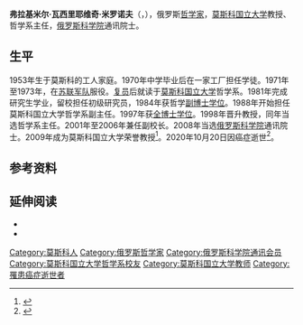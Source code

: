 {{同名人物|米罗诺夫|米罗诺夫}}
{{人物信息框
| 姓名     = 弗拉基米尔·米罗诺夫
| 性别     = 男
| 出生日期 = 1953年4月4日
| 出生地点 = [[莫斯科|莫斯科]]
| 逝世日期 = {{Dda|2020|10|20|1953|4|4}}
| 逝世地点 = 莫斯科
| 教育程度 = 
| 母校     = 
| 职业     = 哲学家
| 荣誉     = {{{!}} style="background: transparent"
{{!}} {{一级祖国功勋奖章}} {{!!}} {{二级祖国功勋奖章}}
{{!}}}
}}
'''弗拉基米尔·瓦西里耶维奇·米罗诺夫'''（{{lang-ru|Владимир Васильевич Миронов}}，{{bd|1953年|4月4日|2020年|10月20日|catIdx=Mironov}}），俄罗斯[[哲学家|哲学家]]，[[莫斯科国立大学|莫斯科国立大学]]教授、哲学系主任，[[俄罗斯科学院|俄罗斯科学院]]通讯院士。

==生平==
1953年生于莫斯科的工人家庭。1970年中学毕业后在一家工厂担任学徒。1971年至1973年，在[[苏联武装力量|苏联军队]]服役。[[复员|复员]]后就读于[[莫斯科国立大学|莫斯科国立大学]]哲学系。1981年完成研究生学业，留校担任初级研究员，1984年获哲学[[副博士学位|副博士学位]]。1988年开始担任莫斯科国立大学哲学系副主任。1997年获[[全博士学位|全博士学位]]。1998年晋升教授，同年当选哲学系主任。2001年至2006年兼任副校长。2008年当选[[俄罗斯科学院|俄罗斯科学院]]通讯院士。2009年成为莫斯科国立大学荣誉教授<ref>{{cite web |title=Памяти Владимира Васильевича Миронова |url=https://philos.msu.ru/node/4135 |publisher=МГУ |language=ru |date=2020-10-26 |access-date=2020-11-05 |archive-date=2022-04-25 |archive-url=https://web.archive.org/web/20220425174349/https://philos.msu.ru/node/4135 }}</ref>。2020年10月20日因癌症逝世<ref>{{cite web |title=Умер декан философского факультета МГУ |url=https://tass.ru/obschestvo/9768527 |publisher=ТАСС |language=ru |date=2020-10-20 |access-date=2020-11-05 |archive-date=2020-10-28 |archive-url=https://web.archive.org/web/20201028213012/https://tass.ru/obschestvo/9768527 |dead-url=no }}</ref>。

==参考资料==
{{reflist}}

==延伸阅读==
*{{cite journal |author=钟华 |title=谁还需要聪慧睿智的人?——访莫斯科大学哲学系主任米罗诺夫 |journal=国外社会科学文摘 |date=2005 |issue=5 |pages=60-64 |issn=1009-3923}}
*{{cite web |title=中国学生被莫斯科大学开除后打保安写脏话 |url=http://sputniknews.cn/russia/201905071028402576/ |publisher=[[俄罗斯卫星通讯社|俄罗斯卫星通讯社]] |date=2019-05-07}}
{{Authority control}}
{{DEFAULTSORT:Mironov, Vladimir}}
[[Category:莫斯科人|Category:莫斯科人]]
[[Category:俄罗斯哲学家|Category:俄罗斯哲学家]]
[[Category:俄罗斯科学院通讯会员|Category:俄罗斯科学院通讯会员]]
[[Category:莫斯科国立大学哲学系校友|Category:莫斯科国立大学哲学系校友]]
[[Category:莫斯科国立大学教师|Category:莫斯科国立大学教师]]
[[Category:罹患癌症逝世者|Category:罹患癌症逝世者]]
{{俄罗斯人物小作品}}